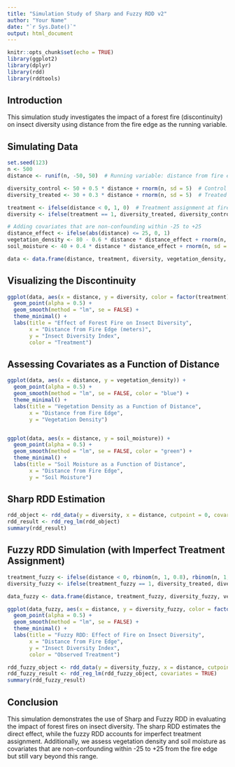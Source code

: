 ```yaml
---
title: "Simulation Study of Sharp and Fuzzy RDD v2"
author: "Your Name"
date: "`r Sys.Date()`"
output: html_document
---
```


```r
knitr::opts_chunk$set(echo = TRUE)
library(ggplot2)
library(dplyr)
library(rdd)
library(rddtools)
```

## Introduction
This simulation study investigates the impact of a forest fire (discontinuity) on insect diversity using distance from the fire edge as the running variable.

## Simulating Data

```r
set.seed(123)
n <- 500
distance <- runif(n, -50, 50)  # Running variable: distance from fire edge

diversity_control <- 50 + 0.5 * distance + rnorm(n, sd = 5)  # Control group trend
diversity_treated <- 30 + 0.3 * distance + rnorm(n, sd = 5)  # Treated group trend

treatment <- ifelse(distance < 0, 1, 0)  # Treatment assignment at fire edge
diversity <- ifelse(treatment == 1, diversity_treated, diversity_control)

# Adding covariates that are non-confounding within -25 to +25
distance_effect <- ifelse(abs(distance) <= 25, 0, 1)
vegetation_density <- 80 - 0.6 * distance * distance_effect + rnorm(n, sd = 5)
soil_moisture <- 40 + 0.4 * distance * distance_effect + rnorm(n, sd = 3)

data <- data.frame(distance, treatment, diversity, vegetation_density, soil_moisture)
```

## Visualizing the Discontinuity

```r
ggplot(data, aes(x = distance, y = diversity, color = factor(treatment))) +
  geom_point(alpha = 0.5) +
  geom_smooth(method = "lm", se = FALSE) +
  theme_minimal() +
  labs(title = "Effect of Forest Fire on Insect Diversity",
       x = "Distance from Fire Edge (meters)",
       y = "Insect Diversity Index",
       color = "Treatment")
```

## Assessing Covariates as a Function of Distance

```r
ggplot(data, aes(x = distance, y = vegetation_density)) +
  geom_point(alpha = 0.5) +
  geom_smooth(method = "lm", se = FALSE, color = "blue") +
  theme_minimal() +
  labs(title = "Vegetation Density as a Function of Distance",
       x = "Distance from Fire Edge",
       y = "Vegetation Density")


ggplot(data, aes(x = distance, y = soil_moisture)) +
  geom_point(alpha = 0.5) +
  geom_smooth(method = "lm", se = FALSE, color = "green") +
  theme_minimal() +
  labs(title = "Soil Moisture as a Function of Distance",
       x = "Distance from Fire Edge",
       y = "Soil Moisture")
```

## Sharp RDD Estimation

```r
rdd_object <- rdd_data(y = diversity, x = distance, cutpoint = 0, covar = data[, c("vegetation_density", "soil_moisture")])
rdd_result <- rdd_reg_lm(rdd_object)
summary(rdd_result)
```

## Fuzzy RDD Simulation (with Imperfect Treatment Assignment)

```r
treatment_fuzzy <- ifelse(distance < 0, rbinom(n, 1, 0.8), rbinom(n, 1, 0.2))  # Imperfect compliance
diversity_fuzzy <- ifelse(treatment_fuzzy == 1, diversity_treated, diversity_control)

data_fuzzy <- data.frame(distance, treatment_fuzzy, diversity_fuzzy, vegetation_density, soil_moisture)
```

```r
ggplot(data_fuzzy, aes(x = distance, y = diversity_fuzzy, color = factor(treatment_fuzzy))) +
  geom_point(alpha = 0.5) +
  geom_smooth(method = "lm", se = FALSE) +
  theme_minimal() +
  labs(title = "Fuzzy RDD: Effect of Fire on Insect Diversity",
       x = "Distance from Fire Edge",
       y = "Insect Diversity Index",
       color = "Observed Treatment")
```

```r
rdd_fuzzy_object <- rdd_data(y = diversity_fuzzy, x = distance, cutpoint = 0, covar =  c("vegetation_density", "soil_moisture"), data = data_fuzzy)
rdd_fuzzy_result <- rdd_reg_lm(rdd_fuzzy_object, covariates = TRUE)
summary(rdd_fuzzy_result)
```

## Conclusion
This simulation demonstrates the use of Sharp and Fuzzy RDD in evaluating the impact of forest fires on insect diversity. The sharp RDD estimates the direct effect, while the fuzzy RDD accounts for imperfect treatment assignment. Additionally, we assess vegetation density and soil moisture as covariates that are non-confounding within -25 to +25 from the fire edge but still vary beyond this range.